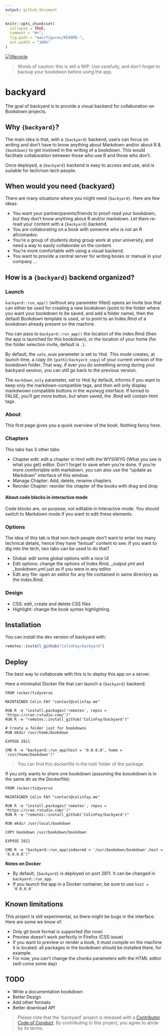 ```yaml
---
output: github_document
---
```


<!-- README.md is generated from README.Rmd. Please edit that file -->

```r
knitr::opts_chunk$set(
  collapse = TRUE,
  comment = "#>",
  fig.path = "man/figures/README-",
  out.width = "100%"
)
```

[![lifecycle](https://img.shields.io/badge/lifecycle-experimental-orange.svg)](https://www.tidyverse.org/lifecycle/#experimental)


> Words of caution: this is still a WIP. Use carefully, and don’t forget to backup your bookdwon before using the app. 

# backyard

The goal of backyard is to provide a visual backend for collaboration on Bookdown projects.

## Why `{backyard}`?

The main idea is that, with a `{backyard}` backend, users can focus on writing and don't have to know anything about Markdown and/or about R & `{bookdown}` to get involved in the writing of a bookdown. This would facilitate collaboration between those who use R and those who don't. 

Once deployed, a `{backyard}` backend is easy to access and use, and is suitable for tech/non-tech people.

## When would you need {backyard}

There are many situations where you might need `{backyard}`. Here are few ideas: 

+ You want your partner/parents/friends to proof-read your bookdown, but they don't know anything about R and/or markdown. Let them re-read your content with a `{backyard}` backend.
+ You are collaborating on a book with someone who is not an R aficionados. 
+ You're a group of students doing group work at your university, and need a way to easily collaborate on the content. 
+ You're more comfortable with using a visual backend.
+ You want to provide a central server for writing books or manual in your company
...

## How is a `{backyard}` backend organized? 

### Launch

`backyard::run_app()` (without any parameter filled) opens an invite box that can either be used for creating a new bookdown (point to the folder where you want your bookdown to be saved, and add a folder name), then the default Bookdown template is used, or to point to an Index.Rmd of a bookdown already present on the machine. 

You can pass to `backyard::run_app()` the location of the index.Rmd (then the app is launched for this bookdown), or the location of your home (for the folder selection invite, default is `.`). 

By default, the `safe_mode` parameter is set to `TRUE`. This mode creates, at launch time, a copy (in `{path}/backyard_copy`) of your current version of the bookdown folder. That way, if ever you do something wrong during your backyard session, you can still go back to the previous version.

The `markdown_only` parameter, set to `TRUE` by default, informs if you want to keep only the markdown-compatible tags, and then will only display markdwown compatible buttons in the wysiwyg interface. If turned to FALSE, you'll get more button, but when saved, the .Rmd will contain html tags. 

### About

This first page gives you a quick overview of the book. Nothing fancy here. 

### Chapters

This tabs has 3 other tabs

+ Chapter edit: edit a chapter in html with the WYSIWYG (What you see is what you get) editor. Don't forget to save when you're done. If you're more comfortable with markdown, you can also use the "update as Markdown" interface of this window.
+ Manage Chapter: Add, delete, rename chapters
+ Reorder Chapter: reorder the chapter of the books with drag and drop

#### About code blocks in interactive mode

Code blocks are, on purpose, not editable in Interactive mode. You should switch to Markdown mode if you want to edit these elements. 

### Options

The idea of this tab is that non-tech people don't want to enter too many technical details, hence they have "textual" content to see. If you want to dig into the tech, two tabs can be used to do that? 

+ Global: edit some global options with a nice UI
+ Edit options: change the options of Index.Rmd, _output.yml and _bookdown.yml just as if you were in any editor
+ Edit any file: open an editor for any file contained in same directory as the index.Rmd. 

### Design 

+ CSS: edit, create and delete CSS files
+ Highlight: change the book syntax highlighting

## Installation

You can install the dev version of backyard with:

``` r
remotes::install_github("ColinFay/backyard")
```

## Deploy

The best way to collaborate with this is to deploy this app on a server. 

Here a minimalist Docker file that can launch a `{backyard}` backend:

```
FROM rocker/tidyverse

MAINTAINER Colin FAY "contact@colinfay.me"

RUN R -e "install.packages('remotes', repos = 'https://cran.rstudio.com/')"
RUN R -e "remotes::install_github('ColinFay/backyard')"

# Create a folder just for bookdowns
RUN mkdir /usr/home/bookdown

EXPOSE 2811

CMD R -e "backyard::run_app(host = '0.0.0.0', home = '/usr/home/bookdown')"

```

> You can find this dockerfile in the inst/ folder of the package.

If you only wants to share one bookdown (assuming the boookdown is in the same dir as the Dockerfile):

```
FROM rocker/tidyverse

MAINTAINER Colin FAY "contact@colinfay.me"

RUN R -e "install.packages('remotes', repos = 'https://cran.rstudio.com/')"
RUN R -e "remotes::install_github('ColinFay/backyard')"

RUN mkdir /usr/local/bookdown

COPY bookdown /usr/bookdown/bookdown

EXPOSE 2811

CMD R -e "backyard::run_app(indexrmd = '/usr/bookdown/bookdown',host = '0.0.0.0')"

```

__Notes on Docker__ 

+ By default, `{backyard}` is deployed on port 2811. It can be changed in `backyard::run_app`.
+ If you launch the app in a Docker container, be sure to use `host = '0.0.0.0'`


## Known limitations

This project is still experimental, so there might be bugs in the interface. Here are some we know of:

+ Only git book format is supported (for now)
+ Preview doesn't work perfectly in Firefox (CSS issue)
+ If you want to preview or render a book, it must compile on the machine it is located: all packages in the bookdown should be installed there, for example. 
+ For now, you can't change the chunks parameters with the HTML editor (will come some day)

## TODO

+ Write a documentation bookdown
+ Better Design
+ Add other formats
+ Better download API


> Please note that the 'backyard' project is released with a [Contributor Code of Conduct](CODE_OF_CONDUCT.md). By contributing to this project, you agree to abide by its terms.

